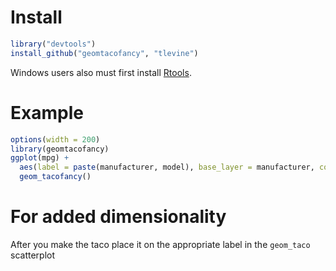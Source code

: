 # Install 

```r
library("devtools")
install_github("geomtacofancy", "tlevine")
```

Windows users also must first install
[Rtools](http://cran.rstudio.com/bin/windows/Rtools/).
 
# Example

```r
options(width = 200)
library(geomtacofancy)
ggplot(mpg) +
  aes(label = paste(manufacturer, model), base_layer = manufacturer, condiments = trans) +
  geom_tacofancy()
```

# For added dimensionality

After you make the taco place it on the appropriate label in the `geom_taco` scatterplot
